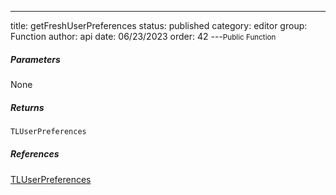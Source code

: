 ---
title: getFreshUserPreferences
status: published
category: editor
group: Function
author: api
date: 06/23/2023
order: 42
---<Small>Public Function</Small>




##### Parameters


None

##### Returns


```ts
TLUserPreferences
```

##### References

[TLUserPreferences](/gen/editor/TLUserPreferences-interface)

